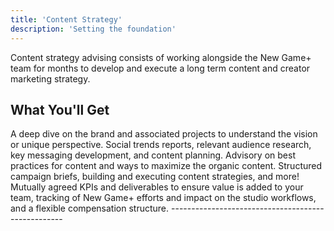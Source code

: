 ```yaml
---
title: 'Content Strategy'
description: 'Setting the foundation'
---
```


Content strategy advising consists of working alongside the New Game+ team for months to develop and execute a long term content and creator marketing strategy.

## What You'll Get
<CardGroup cols={1}>
  <Card title="Content and Branding Deep Dive" icon="magnifying-glass">
  A deep dive on the brand and associated projects to understand the vision or unique perspective. Social trends reports, relevant audience research, key messaging development, and content planning.
  </Card>
  <Card title="Advisory and Execution" icon="network-wired" href="/agency/process">
  Advisory on best practices for content and ways to maximize the organic content. Structured campaign briefs, building and executing content strategies, and more!
  </Card>
  <Card title="Long Term Partnership" icon="handshake" href="/agency/process">
  Mutually agreed KPIs and deliverables to ensure value is added to your team, tracking of New Game+ efforts and impact on the studio workflows, and a flexible compensation structure.
  </Card>
</CardGroup>
---------------------------------------------------
<CardGroup cols={2}>
  <Card title="Book a call" icon="phone" href="https://newgame.me/contact">
  </Card>
  <Card title="See Case Studies" icon="check" href="/case-studies">
  </Card>
</CardGroup>